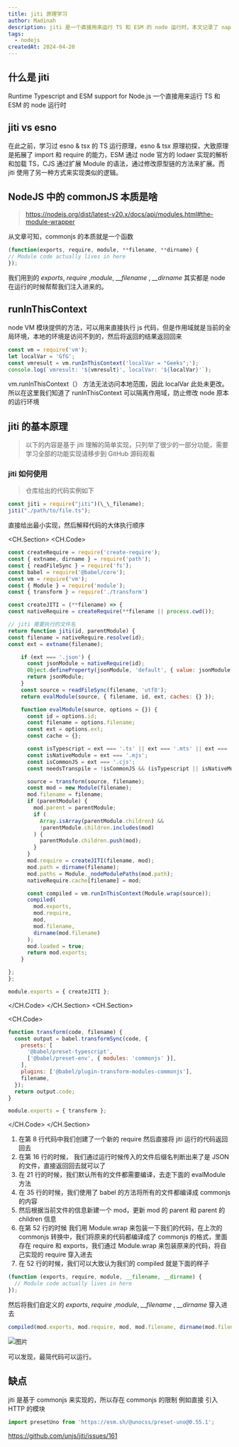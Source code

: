 ```yaml
---
title: jiti 原理学习
author: Madinah
description: jiti 是一个直接用来运行 TS 和 ESM 的 node 运行时。本文记录了 napi-rs 的搭建过程，并添加了调试命令以增强调试体验。napi-rs 提供了方便的命令来让我们基于 Rust 开发 node 的 addon，farm 也是基于 napi-rs 开发的。文章还介绍了 jiti 的基本原理和使用方法，并列举了 jiti 的缺点。
tags:
  - nodejs
createdAt: 2024-04-20
---
```


## 什么是 jiti

Runtime Typescript and ESM support for Node.js 一个直接用来运行 TS 和 ESM 的 node 运行时

## jiti vs esno

在此之前，学习过 esno & tsx 的 TS 运行原理，esno & tsx 原理初探，大致原理是拓展了 import 和 require 的能力，ESM 通过 node 官方的 lodaer 实现的解析和加载 TS，CJS 通过扩展 Module 的语法，通过修改原型链的方法来扩展。而 jiti 使用了另一种方式来实现类似的逻辑。

## NodeJS 中的 commonJS 本质是啥

> https://nodejs.org/dist/latest-v20.x/docs/api/modules.html#the-module-wrapper

从文章可知，commonjs 的本质就是一个函数

```javascript
(function(exports, require, module, **filename, **dirname) {
// Module code actually lives in here
});
```

我们用到的 _exports_, _require_ ,_module_, _\_\_filename_ , _\_\_dirname_ 其实都是 node 在运行的时候帮帮我们注入进来的。

## runInThisContext

node VM 模块提供的方法，可以用来直接执行 js 代码，但是作用域就是当前的全局环境，本地的环境是访问不到的，然后将返回的结果返回回来

```javascript
const vm = require('vm');
let localVar = 'GfG';
const vmresult = vm.runInThisContext('localVar = "Geeks";');
console.log(`vmresult: '${vmresult}', localVar: '${localVar}'`);
```

vm.runInThisContext（） 方法无法访问本地范围，因此 localVar 此处未更改。所以在这里我们知道了 runInThisContext 可以隔离作用域，防止修改 node 原本的运行环境

## jiti 的基本原理

> 以下的内容是基于 jiti 理解的简单实现，只列举了很少的一部分功能，需要学习全部的功能实现请移步到 GitHub 源码观看

### jiti 如何使用

> 仓库给出的代码实例如下

```javascript
const jiti = require("jiti")(\_\_filename);
jiti("./path/to/file.ts");
```

直接给出最小实现，然后解释代码的大体执行顺序

<CH.Section>
<CH.Code>
```javascript index.js
const createRequire = require('create-require');
const { extname, dirname } = require('path');
const { readFileSync } = require('fs');
const babel = require('@babel/core');
const vm = require('vm');
const { Module } = require('module');
const { transform } = require('./transform')

const createJITI = (**filename) => {
const nativeRequire = createRequire(**filename || process.cwd());

// jiti 需要执行的文件名
return function jiti(id, parentModule) {
const filename = nativeRequire.resolve(id);
const ext = extname(filename);

    if (ext === '.json') {
      const jsonModule = nativeRequire(id);
      Object.defineProperty(jsonModule, 'default', { value: jsonModule });
      return jsonModule;
    }
    const source = readFileSync(filename, 'utf8');
    return evalModule(source, { filename, id, ext, caches: {} });

    function evalModule(source, options = {}) {
      const id = options.id;
      const filename = options.filename;
      const ext = options.ext;
      const cache = {};

      const isTypescript = ext === '.ts' || ext === '.mts' || ext === '.cts';
      const isNativeModule = ext === '.mjs';
      const isCommonJS = ext === '.cjs';
      const needsTranspile = !isCommonJS && (isTypescript || isNativeModule);

      source = transform(source, filename);
      const mod = new Module(filename);
      mod.filename = filename;
      if (parentModule) {
        mod.parent = parentModule;
        if (
          Array.isArray(parentModule.children) &&
          !parentModule.children.includes(mod)
        ) {
          parentModule.children.push(mod);
        }
      }
      mod.require = createJITI(filename, mod);
      mod.path = dirname(filename);
      mod.paths = Module._nodeModulePaths(mod.path);
      nativeRequire.cache[filename] = mod;

      const compiled = vm.runInThisContext(Module.wrap(source));
      compiled(
        mod.exports,
        mod.require,
        mod,
        mod.filename,
        dirname(mod.filename)
      );
      mod.loaded = true;
      return mod.exports;
    }

};
};

module.exports = { createJITI };

````
</CH.Code>
</CH.Section>
<CH.Section>

<CH.Code>
```javascript transform.js
function transform(code, filename) {
  const output = babel.transformSync(code, {
    presets: [
      '@babel/preset-typescript',
      ['@babel/preset-env', { modules: 'commonjs' }],
    ],
    plugins: ['@babel/plugin-transform-modules-commonjs'],
    filename,
  });
  return output.code;
}

module.exports = { transform };

````

</CH.Code>
</CH.Section>

1. 在第 8 行代码中我们创建了一个新的 require 然后直接将 jiti 运行的代码返回回去
2. 在第 16 行的时候， 我们通过运行时候传入的文件后缀名判断出来了是 JSON 的文件，直接返回回去就可以了
3. 在 21 行的时候，我们默认所有的文件都需要编译，去走下面的 evalModule 方法
4. 在 35 行的时候，我们使用了 babel 的方法将所有的文件都编译成 commonjs 的内容
5. 然后根据当前文件的信息新建一个 mod，更新 mod 的 parent 和 parent 的 children 信息
6. 在第 52 行的时候 我们用 Module.wrap 来包装一下我们的代码，在上次的 commonjs 转换中，我们将原来的代码都编译成了 commonjs 的格式，里面存在 require 和 exports，我们通过 Module.wrap 来包装原来的代码，将自己实现的 require 穿入进去
7. 在 52 行的时候，我们可以大致认为我们的 compiled 就是下面的样子

```javascript
(function (exports, require, module, __filename, __dirname) {
  // Module code actually lives in here
});
```

然后将我们自定义的 _exports_, _require_ ,_module_, _\_\_filename_ , _\_\_dirname_ 穿入进去

```javascript
compiled(mod.exports, mod.require, mod, mod.filename, dirname(mod.filename));
```

![图片](https://images.maidang.link/16747a29-4fcc-4676-817a-89b617e1a4ea.png)

可以发现，最简代码可以运行。

## 缺点
jiti 是基于 commonjs 来实现的，所以存在 commonjs 的限制 例如直接 引入 HTTP 的模块

```javascript
import presetUno from 'https://esm.sh/@unocss/preset-uno@0.55.1';
```

https://github.com/unjs/jiti/issues/161
